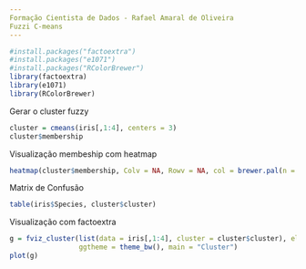 ```yaml
---
Formação Cientista de Dados - Rafael Amaral de Oliveira
Fuzzi C-means
---
```


```r
#install.packages("factoextra")
#install.packages("e1071")
#install.packages("RColorBrewer")
library(factoextra)
library(e1071)
library(RColorBrewer)
```
Gerar o cluster fuzzy
```r
cluster = cmeans(iris[,1:4], centers = 3)
cluster$membership
```
Visualização membeship com heatmap
```r
heatmap(cluster$membership, Colv = NA, Rowv = NA, col = brewer.pal(n = 9, name = "YlOrRd"))
```
Matrix de Confusão
```r
table(iris$Species, cluster$cluster)
```
Visualização com factoextra
```r
g = fviz_cluster(list(data = iris[,1:4], cluster = cluster$cluster), ellipse.type = "norm", 
                 ggtheme = theme_bw(), main = "Cluster")
plot(g)
```